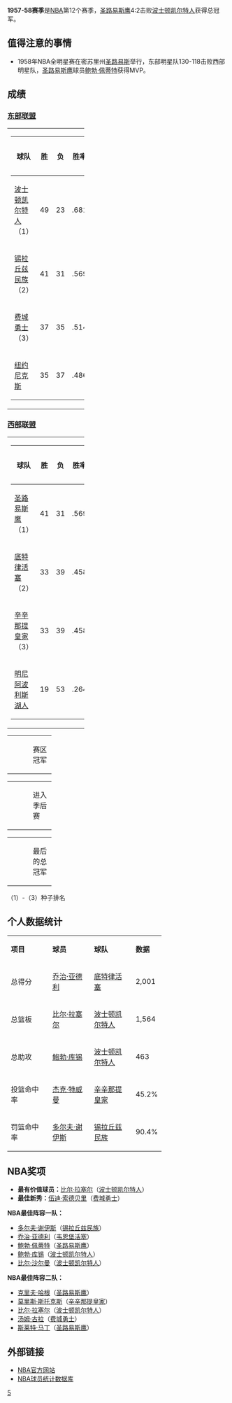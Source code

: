 {{unreferenced|time=2016-04-28T09:36:01+00:00}}
{{noteTA|G1=NBA}}
'''1957-58赛季'''是[[NBA|NBA]]第12个赛季，[[圣路易斯鹰|圣路易斯鹰]]4:2击败[[波士顿凯尔特人|波士顿凯尔特人]]获得总冠军。

== 值得注意的事情 ==
*1958年NBA全明星赛在密苏里州[[圣路易斯|圣路易斯]]举行，东部明星队130-118击败西部明星队，[[圣路易斯鹰|圣路易斯鹰]]球员[[鲍勃·佩蒂特|鲍勃·佩蒂特]]获得MVP。

== 成绩 ==

=== [[東部聯盟_(NBA)|东部联盟]] ===

{|width=70%
|-
|width=50%|
{|class=wikitable 
|-
!width=55%|球队
!width=8%|胜
!width=8%|负
!width=15%|胜率
!width=14%|落后
|-style="background:#FFFFF0"
|[[波士顿凯尔特人|波士顿凯尔特人]]（1）||49||23||.681||align=center|-
|-style="background:#f0f8ff"
|[[锡拉丘兹民族|锡拉丘兹民族]]（2）||41||31||.569||align=center|8
|-
|[[费城勇士|费城勇士]]（3）||37||35||.514||align=center|12
|-
|[[纽约尼克斯|纽约尼克斯]]||35||37||.486||align=center|14
|}
|}

=== [[西部聯盟_(NBA)|西部联盟]] ===

{|width=70%
|-
|width=50%|
{|class=wikitable 
|-
!width=55%|球队
!width=8%|胜
!width=8%|负
!width=15%|胜率
!width=14%|落后
|-style="background:#fffff0"
|bgcolor=#FFFF99|[[圣路易斯鹰|圣路易斯鹰]]（1）||41||31||.569||align=center|-
|-style="background:#f0f8ff"
|[[底特律活塞|底特律活塞]]（2）||33||39||.458||align=center|8
|-
|[[辛辛那提皇家|辛辛那提皇家]]（3）||33||39||.458||align=center|8
|-
|[[明尼阿波利斯湖人|明尼阿波利斯湖人]]||19||53||.264||align=center|22
|}
|}

{|border=0 width=20%
|-
|width=50% bgcolor=#fffff0|
|width=50%|赛区冠军
|}
{|border=0 width=20%
|-
|width=50% bgcolor=#f0f8ff|
|width=50%|进入季后赛
|}
{|border=0 width=20%
|-
|width=50% bgcolor=#FFFF99|
|width=50%|最后的总冠军
|}
（1）-（3）种子排名

== 个人数据统计 ==

{|class=wikitable width=70%
|-align=center
|width=30%|'''项目'''||width=30%|'''球员'''||width=30%|'''球队'''||width=10%|'''数据'''
|-align=center style="background:#f0f8ff"
|总得分||[[乔治·亚德利|乔治·亚德利]]||[[底特律活塞|底特律活塞]]||2,001
|-align=center
|总篮板||[[比尔·拉塞尔|比尔·拉塞尔]]||[[波士顿凯尔特人|波士顿凯尔特人]]||1,564
|-align=center style="background:#f0f8ff"
|总助攻||[[鲍勃·库锡|鲍勃·库锡]]||[[波士顿凯尔特人|波士顿凯尔特人]]||463
|-align=center
|投篮命中率||[[杰克·特威曼|杰克·特威曼]]||[[辛辛那提皇家|辛辛那提皇家]]||45.2%
|-align=center style="background:#f0f8ff"
|罚篮命中率||[[多尔夫·谢伊斯|多尔夫·谢伊斯]]||[[锡拉丘兹民族|锡拉丘兹民族]]||90.4%
|}

== NBA奖项 ==

*'''最有价值球员：'''[[比尔·拉塞尔|比尔·拉塞尔]]（[[波士顿凯尔特人|波士顿凯尔特人]]）
*'''最佳新秀：'''[[伍迪·索德贝里|伍迪·索德贝里]]（[[费城勇士|费城勇士]]）

'''NBA最佳阵容一队：'''
*[[多尔夫·谢伊斯|多尔夫·谢伊斯]]（[[锡拉丘兹民族|锡拉丘兹民族]]）
*[[乔治·亚德利|乔治·亚德利]]（[[韦恩堡活塞|韦恩堡活塞]]）
*[[鲍勃·佩蒂特|鲍勃·佩蒂特]]（[[圣路易斯鹰|圣路易斯鹰]]）
*[[鲍勃·库锡|鲍勃·库锡]]（[[波士顿凯尔特人|波士顿凯尔特人]]）
*[[比尔·沙尔曼|比尔·沙尔曼]]（[[波士顿凯尔特人|波士顿凯尔特人]]）

'''NBA最佳阵容二队：'''
*[[克里夫·哈根|克里夫·哈根]]（[[圣路易斯鹰|圣路易斯鹰]]）
*[[莫里斯·斯托克斯|莫里斯·斯托克斯]]（[[辛辛那提皇家|辛辛那提皇家]]）
*[[比尔·拉塞尔|比尔·拉塞尔]]（[[波士顿凯尔特人|波士顿凯尔特人]]）
*[[汤姆·古拉|汤姆·古拉]]（[[费城勇士|费城勇士]]）
*[[斯莱特·马丁|斯莱特·马丁]]（[[圣路易斯鹰|圣路易斯鹰]]）

== 外部链接 ==

*[http://www.nba.com NBA官方网站]{{Wayback|url=http://www.nba.com/ |date=20100128104238 }}
*[https://web.archive.org/web/20150205103359/http://www.btgraphix.com/nba/ NBA球员统计数据库]

{{start box}}
{{succession box |[[1956-57_NBA赛季|1956-57 NBA赛季]] |[[1958-59_NBA赛季|1958-59 NBA赛季]] |[[NBA赛季列表|NBA赛季]] |'''1957-58'''| 
}}
{{end box}}
{{NBA season|1958}}
{{NBA}}

[[Category:NBA赛季|5]]